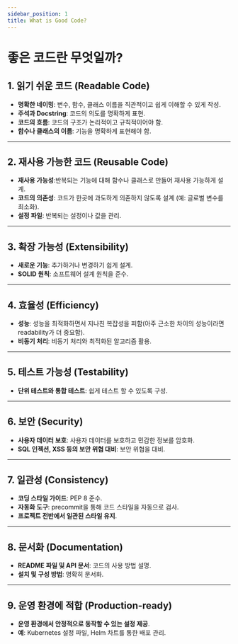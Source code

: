```yaml
---
sidebar_position: 1
title: What is Good Code?
---
```


# 좋은 코드란 무엇일까?

## 1. 읽기 쉬운 코드 (Readable Code)
- **명확한 네이밍**: 변수, 함수, 클래스 이름을 직관적이고 쉽게 이해할 수 있게 작성.
- **주석과 Docstring**: 코드의 의도를 명확하게 표현.
- **코드의 흐름**: 코드의 구조가 논리적이고 규칙적이어야 함.
- **함수나 클래스의 이름**: 기능을 명확하게 표현해야 함.

---

## 2. 재사용 가능한 코드 (Reusable Code)
- **재사용 가능성**:반복되는 기능에 대해 함수나 클래스로 만들어 재사용 가능하게 설계.
- **코드의 의존성**: 코드가 한곳에 과도하게 의존하지 않도록 설계 (예: 글로벌 변수를 최소화).
- **설정 파일**: 반복되는 설정이나 값을 관리.

---

## 3. 확장 가능성 (Extensibility)
- **새로운 기능**: 추가하거나 변경하기 쉽게 설계.
- **SOLID 원칙**: 소프트웨어 설계 원칙을 준수.

---

## 4. 효율성 (Efficiency)
- **성능**: 성능을 최적화하면서 지나친 복잡성을 피함(아주 근소한 차이의 성능이라면 readability가 더 중요함).
- **비동기 처리**: 비동기 처리와 최적화된 알고리즘 활용.

---

## 5. 테스트 가능성 (Testability)
- **단위 테스트와 통합 테스트**: 쉽게 테스트 할 수 있도록 구성.

---

## 6. 보안 (Security)
- **사용자 데이터 보호**: 사용자 데이터를 보호하고 민감한 정보를 암호화.
- **SQL 인젝션, XSS 등의 보안 위협 대비**: 보안 위협을 대비.

---

## 7. 일관성 (Consistency)
- **코딩 스타일 가이드**: PEP 8 준수.
- **자동화 도구**: precommit을 통해 코드 스타일을 자동으로 검사.
- **프로젝트 전반에서 일관된 스타일 유지**.

---

## 8. 문서화 (Documentation)
- **README 파일 및 API 문서**: 코드의 사용 방법 설명.
- **설치 및 구성 방법**: 명확히 문서화.

---

## 9. 운영 환경에 적합 (Production-ready)
- **운영 환경에서 안정적으로 동작할 수 있는 설정 제공**.
- **예**: Kubernetes 설정 파일, Helm 차트를 통한 배포 관리.
